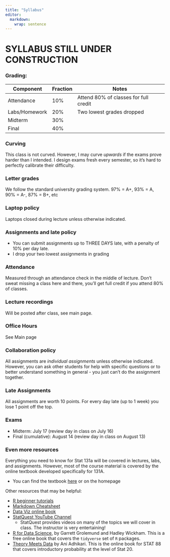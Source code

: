 ```yaml
---
title: "Syllabus"
editor: 
  markdown: 
    wrap: sentence
---
```


# SYLLABUS STILL UNDER CONSTRUCTION

### Grading:

| Component | Fraction | Notes |
| --- | --- | --- |
| Attendance | 10% | Attend 80% of classes for full credit |
| Labs/Homework | 20% | Two lowest grades dropped |
| Midterm | 30% | |
| Final | 40% | |

### Curving

This class is not curved. However, I may curve *upwards* if the exams prove harder than I intended. I design exams fresh every semester, so it's hard to perfectly calibrate their difficulty.

### Letter grades

We follow the standard university grading system. 97% = A+, 93% = A, 90% = A-, 87% = B+, etc

### Laptop policy

Laptops closed during lecture unless otherwise indicated.

### Assignments and late policy

- You can submit assignments up to THREE DAYS late, with a penalty of 10% per day late.
- I drop your two lowest assignments in grading

### Attendance

Measured through an attendance check in the middle of lecture. Don't sweat missing a class here and there, you'll get full credit if you attend 80% of classes.

### Lecture recordings

Will be posted after class, see main page.

### Office Hours

See Main page

### Collaboration policy

All assignments are *individual assignments* unless otherwise indicated. However, you can ask other students for help with specific questions or to better understand something in general - you just can't do the assignment together.

### Late Assignments

All assignments are worth 10 points. For every day late (up to 1 week) you lose 1 point off the top.

### Exams

- Midterm: July 17 (review day in class on July 16)
- Final (cumulative): August 14 (review day in class on August 13)

### Even more resources

Everything you need to know for Stat 131a will be covered in lectures, labs, and assignments. However, most of the course material is covered by the online textbook developed specifically for 131A.

- You can find the textbook [here](https://epurdom.github.io/Stat131A/book/) or on the homepage

Other resources that may be helpful:

- [R beginner tutorials](https://clauswilke.com/dataviz/introduction.html")
- [Markdown Cheatsheet](https://www.markdownguide.org/basic-syntax/)
- [Data Viz online book](https://clauswilke.com/dataviz/introduction.html)
- [StatQuest YouTube Channel](https://www.youtube.com/@statquest)
    - StatQuest provides videos on many of the topics we will cover in class. The instructor is very entertaining!
- [R for Data Science](http://r4ds.had.co.nz), by Garrett Grolemund and Hadley Wickham. This is a free online book that covers the `tidyverse` set of `R` packages.
-   [Theory Meets Data](http://stat88.org/textbook/content/intro.html) by Ani Adhikari. This is the online book for STAT 88 that covers introductory probability at the level of Stat 20.
